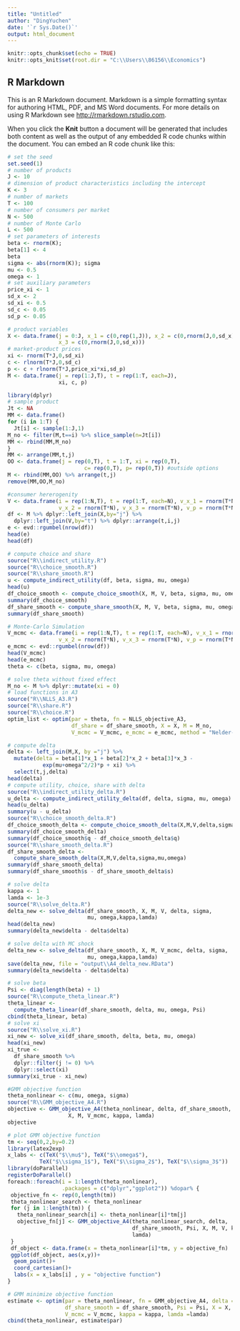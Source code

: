 ```yaml
---
title: "Untitled"
author: "DingYuchen"
date: '`r Sys.Date()`'
output: html_document
---
```


```r
knitr::opts_chunk$set(echo = TRUE)
knitr::opts_knit$set(root.dir = "C:\\Users\\86156\\Economics")
```

## R Markdown

This is an R Markdown document. Markdown is a simple formatting syntax for authoring HTML, PDF, and MS Word documents. For more details on using R Markdown see <http://rmarkdown.rstudio.com>.

When you click the **Knit** button a document will be generated that includes both content as well as the output of any embedded R code chunks within the document. You can embed an R code chunk like this:

```r
# set the seed
set.seed(1)
# number of products
J <- 10
# dimension of product characteristics including the intercept
K <- 3
# number of markets
T <- 100
# number of consumers per market
N <- 500
# number of Monte Carlo
L <- 500
# set parameters of interests
beta <- rnorm(K); 
beta[1] <- 4
beta
sigma <- abs(rnorm(K)); sigma
mu <- 0.5
omega <- 1
# set auxiliary parameters
price_xi <- 1
sd_x <- 2
sd_xi <- 0.5
sd_c <- 0.05
sd_p <- 0.05
```

```r
# product variables
X <- data.frame(j = 0:J, x_1 = c(0,rep(1,J)), x_2 = c(0,rnorm(J,0,sd_x)),
                x_3 = c(0,rnorm(J,0,sd_x)))
# market-product prices
xi <- rnorm(T*J,0,sd_xi)
c <- rlnorm(T*J,0,sd_c)
p <- c + rlnorm(T*J,price_xi*xi,sd_p)
M <- data.frame(j = rep(1:J,T), t = rep(1:T, each=J), 
                xi, c, p)
```


```r
library(dplyr)
# sample product
Jt <- NA
MM <- data.frame()
for (i in 1:T) {
  Jt[i] <- sample(1:J,1)
M_no <- filter(M,t==i) %>% slice_sample(n=Jt[i])
MM <- rbind(MM,M_no)
}
MM <- arrange(MM,t,j)
OO <- data.frame(j = rep(0,T), t = 1:T, xi = rep(0,T), 
                        c= rep(0,T), p= rep(0,T)) #outside options
M <- rbind(MM,OO) %>% arrange(t,j)
remove(MM,OO,M_no)
```


```r
#consumer hererogenity
V <- data.frame(i = rep(1:N,T), t = rep(1:T, each=N), v_x_1 = rnorm(T*N),
                v_x_2 = rnorm(T*N), v_x_3 = rnorm(T*N), v_p = rnorm(T*N))
df <- M %>% dplyr::left_join(X,by="j") %>% 
  dplyr::left_join(V,by="t") %>% dplyr::arrange(t,i,j)
e <- evd::rgumbel(nrow(df))
head(e)
head(df)
```


```r
# compute choice and share
source("R\\indirect_utility.R")
source("R\\choice_smooth.R")
source("R\\share_smooth.R")
u <- compute_indirect_utility(df, beta, sigma, mu, omega)
head(u)
df_choice_smooth <- compute_choice_smooth(X, M, V, beta, sigma, mu, omega)
summary(df_choice_smooth)
df_share_smooth <- compute_share_smooth(X, M, V, beta, sigma, mu, omega)
summary(df_share_smooth)
```


```r
# Monte-Carlo Simulation
V_mcmc <- data.frame(i = rep(1:N,T), t = rep(1:T, each=N), v_x_1 = rnorm(T*N),
                v_x_2 = rnorm(T*N), v_x_3 = rnorm(T*N), v_p = rnorm(T*N))
e_mcmc <- evd::rgumbel(nrow(df))
head(V_mcmc)
head(e_mcmc)
theta <- c(beta, sigma, mu, omega)
```


```r
# solve theta without fixed effect
M_no <- M %>% dplyr::mutate(xi = 0)
# load functions in A3
source("R\\NLLS_A3.R")
source("R\\share.R")
source("R\\choice.R")
optim_list <- optim(par = theta, fn = NLLS_objective_A3, 
                    df_share = df_share_smooth, X = X, M = M_no, 
                    V_mcmc = V_mcmc, e_mcmc = e_mcmc, method = "Nelder-Mead")
```


```r
# compute delta
delta <- left_join(M,X, by ="j") %>% 
  mutate(delta = beta[1]*x_1 + beta[2]*x_2 + beta[3]*x_3 -
           exp(mu+omega^2/2)*p + xi) %>%
  select(t,j,delta)
head(delta)
# compute utility, choice, share with delta
source("R\\indirect_utility_delta.R")
u_delta <- compute_indirect_utility_delta(df, delta, sigma, mu, omega)
head(u_delta)
summary(u - u_delta)
source("R\\choice_smooth_delta.R")
df_choice_smooth_delta <- compute_choice_smooth_delta(X,M,V,delta,sigma,mu,omega)
summary(df_choice_smooth_delta)
summary(df_choice_smooth$q - df_choice_smooth_delta$q)
source("R\\share_smooth_delta.R")
df_share_smooth_delta <-
  compute_share_smooth_delta(X,M,V,delta,sigma,mu,omega)
summary(df_share_smooth_delta)
summary(df_share_smooth$s - df_share_smooth_delta$s)
```


```r
# solve delta
kappa <- 1
lamda <- 1e-3
source("R\\solve_delta.R")
delta_new <- solve_delta(df_share_smooth, X, M, V, delta, sigma,
                         mu, omega,kappa,lamda)
head(delta_new)
summary(delta_new$delta - delta$delta)
```


```r
# solve delta with MC shock
delta_new <- solve_delta(df_share_smooth, X, M, V_mcmc, delta, sigma,
                         mu, omega,kappa,lamda)
save(delta_new, file = "output\\A4_delta_new.RData")
summary(delta_new$delta - delta$delta)
```


```r
# solve beta
Psi <- diag(length(beta) + 1)
source("R\\compute_theta_linear.R")
theta_linear <-
  compute_theta_linear(df_share_smooth, delta, mu, omega, Psi) 
cbind(theta_linear, beta)
# solve xi
source("R\\solve_xi.R")
xi_new <- solve_xi(df_share_smooth, delta, beta, mu, omega)
head(xi_new)
xi_true <-
  df_share_smooth %>%
  dplyr::filter(j != 0) %>%
  dplyr::select(xi)
summary(xi_true - xi_new)
```


```r
#GMM objective function
theta_nonlinear <- c(mu, omega, sigma)
source("R\\GMM_objective_A4.R")
objective <- GMM_objective_A4(theta_nonlinear, delta, df_share_smooth, Psi, 
                   X, M, V_mcmc, kappa, lamda)
objective
```


```r
# plot GMM objective function
tm <- seq(0,2,by=0.2)
library(latex2exp)
x_labs <- c(TeX("$\\mu$"), TeX("$\\omega$"), 
          TeX("$\\sigma_1$"), TeX("$\\sigma_2$"), TeX("$\\sigma_3$"))
library(doParallel)
registerDoParallel()
foreach::foreach(i = 1:length(theta_nonlinear), 
                 .packages = c("dplyr","ggplot2")) %dopar% {
 objective_fn <- rep(0,length(tm))
 theta_nonlinear_search <- theta_nonlinear
 for (j in 1:length(tm)) {
   theta_nonlinear_search[i] <- theta_nonlinear[i]*tm[j]
   objective_fn[j] <- GMM_objective_A4(theta_nonlinear_search, delta,
                                       df_share_smooth, Psi, X, M, V, kappa, 
                                       lamda)
 }
 df_object <- data.frame(x = theta_nonlinear[i]*tm, y = objective_fn)
 ggplot(df_object, aes(x,y))+
  geom_point()+
  coord_cartesian()+
  labs(x = x_labs[i] , y = "objective function")
}
```


```r
# GMM minimize objective function
estimate <- optim(par = theta_nonlinear, fn = GMM_objective_A4, delta = delta,
                  df_share_smooth = df_share_smooth, Psi = Psi, X = X, M = M,
                  V_mcmc = V_mcmc, kappa = kappa, lamda =lamda)
cbind(theta_nonlinear, estimate$par)
```


